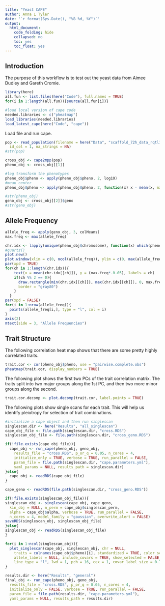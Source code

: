 ```yaml
---
title: "Yeast CAPE"
author: Anna L Tyler
date: '`r format(Sys.Date(), "%B %d, %Y")`'
output: 
  html_document:
    code_folding: hide
    collapsed: no
    toc: yes
    toc_float: yes
---
```



## Introduction

The purpose of this workflow is to test out the yeast data from Aimee Dudley and Gareth Cromie.


```r
library(here)
all.fun <- list.files(here("Code"), full.names = TRUE)
for(i in 1:length(all.fun)){source(all.fun[i])}
```

```r
#load local version of cape code
needed.libraries <- c("pheatmap")
load_libraries(needed.libraries)
load_latest_cape(here("Code", "cape"))
```


Load file and run cape.

```r
pop <- read_population(filename = here("Data", "scaffold_72h_data_rqtl1_form_new_11_16_21.csv"),
  id_col = 1, na_strings = NA)
#str(pop)

cross_obj <- cape2mpp(pop)
pheno_obj <- cross_obj[[1]]

#log transform the phenotypes
pheno_obj$pheno <- apply(pheno_obj$pheno, 2, log10)
#mean center
pheno_obj$pheno <- apply(pheno_obj$pheno, 2, function(x) x - mean(x, na.rm = TRUE))

#str(pheno_obj)
geno_obj <- cross_obj[[2]]$geno
#str(geno_obj)

```

## Allele Frequency

```r
allele_freq <- apply(geno_obj, 3, colMeans)
max.freq <- max(allele_freq)

chr.idx <- lapply(unique(pheno_obj$chromosome), function(x) which(pheno_obj$chromosome == x))
#quartz()
plot.new()
plot.window(xlim = c(0, ncol(allele_freq)), ylim = c(0, max(allele_freq)))
par(xpd = TRUE)
for(ch in 1:length(chr.idx)){
    text(x = mean(chr.idx[[ch]]), y = (max.freq*-0.05), labels = ch)
    if(ch %% 2 == 0){
      draw.rectangle(min(chr.idx[[ch]]), max(chr.idx[[ch]]), 0, max.freq, fill = "gray80",
      border = "gray80")
    }
  }
par(xpd = FALSE)
for(i in 1:nrow(allele_freq)){
  points(allele_freq[i,], type = "l", col = i)
}
axis(2)
mtext(side = 3, "Allele Frequencies")
```

## Trait Structure

The following correlation heat map shows that there are some pretty highly
correlated traits.

```r
trait.cor <- cor(pheno_obj$pheno, use = "pairwise.complete.obs")
pheatmap(trait.cor, display_numbers = TRUE)
```

The following plot shows the first two PCs of the trait correlation matrix.
The traits split into two major groups along the 1st PC, and then two more
minor groups along the second. 

```r
trait.cor.decomp <- plot.decomp(trait.cor, label.points = TRUE)
```

The following plots show single scans for each trait. This will help us
identify pleiotropy for selection of trait combinations.

```r
#initialize a cape object and then run singlescan
singlescan.dir <- here("Results", "all_singlescan")
cape_obj_file <- file.path(singlescan.dir, "cross.RDS")
singlescan_obj_file <- file.path(singlescan.dir, "cross_geno.RDS")

if(!file.exists(cape_obj_file)){
  cape_obj <- run_cape(pheno_obj, geno_obj, 
    results_file = "cross.RDS", p_or_q = 0.05, n_cores = 4, 
    initialize_only = TRUE, verbose = TRUE, run_parallel = FALSE, 
    param_file = file.path(singlescan.dir, "cape.parameters.yml"), 
    yaml_params = NULL, results_path = singlescan.dir)
}else{
  cape_obj <- readRDS(cape_obj_file)
}

cape_geno <- readRDS(file.path(singlescan.dir, "cross_geno.RDS"))

if(!file.exists(singlescan_obj_file)){
singlescan_obj <- singlescan(cape_obj, cape_geno, 
  kin_obj = NULL, n_perm = cape_obj$singlescan_perm, 
  alpha = cape_obj$alpha, verbose = TRUE, run_parallel = FALSE, 
  n_cores = 4, model_family = "gaussian", overwrite_alert = FALSE)
saveRDS(singlescan_obj, singlescan_obj_file)
}else{
singlescan_obj <- readRDS(singlescan_obj_file)
}
```

```r
for(i in 1:ncol(singlescan_obj)){
  plot_singlescan(cape_obj, singlescan_obj, chr = NULL, 
    traits = colnames(cape_obj$pheno)[i], standardized = TRUE, color_scheme = "other", 
    allele_labels = NULL, include_covars = TRUE, show_selected = FALSE, 
    line_type = "l", lwd = 1, pch = 16, cex = 1, covar_label_size = 0.7)
}
```

```r
results.dir <- here("Results", "general")
final_obj <- run_cape(pheno_obj, geno_obj, 
  results_file = "cross.RDS", p_or_q = 0.05, n_cores = 4, 
  initialize_only = FALSE, verbose = TRUE, run_parallel = FALSE, 
  param_file = file.path(results.dir, "cape.parameters.yml"), 
  yaml_params = NULL, results_path = results.dir)
```

